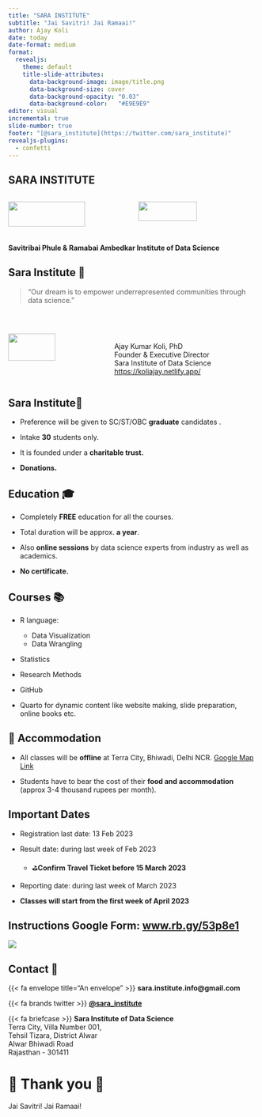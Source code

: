 ```yaml
---
title: "SARA INSTITUTE"
subtitle: "Jai Savitri! Jai Ramaai!"
author: Ajay Koli
date: today
date-format: medium
format: 
  revealjs:
    theme: default
    title-slide-attributes: 
      data-background-image: image/title.png
      data-background-size: cover
      data-background-opacity: "0.03"
      data-background-color:   "#E9E9E9"
editor: visual
incremental: true
slide-number: true
footer: "[@sara_institute](https://twitter.com/sara_institute)"
revealjs-plugins:
  - confetti
---
```


## SARA INSTITUTE {background-color="#E9E9E9"}

::: columns
::: {.column width="50%"}
![](image/savitribai.jpg){width="80%"}

**Sa**vitribai Phule 💐
:::

::: {.column width="50%"}
![](image/ramabai.jpg){width="70%"}

**Ra**mabai Ambedkar 💐
:::
:::

#### [Savitribai Phule & Ramabai Ambedkar Institute of Data Science]{.r-fit-text}

## Sara Institute 💫 {background-color="#E9E9E9"}

> "Our dream is to empower underrepresented communities through data science."

<br>

:::: {.columns}

::: {.column width="40%"}
![](image/ajay.png){width="70%"}
:::

::: {.column width="60%"}

<br>
Ajay Kumar Koli, PhD<br>Founder & Executive Director<br>Sara Institute of Data Science<br>[https://koliajay.netlify.app/](https://koliajay.netlify.app/)
:::

::::

## Sara Institute🚀 {background-color="#E9E9E9"}

-   Preference will be given to SC/ST/OBC **graduate** candidates .

-   Intake **30** students only.

-   It is founded under a **charitable trust.**

-   **Donations.**

## Education 🎓 {background-color="#E9E9E9"}

-   Completely **FREE** education for all the courses.

-   Total duration will be approx. **a year**.

-   Also **online sessions** by data science experts from industry as well as academics.

-   **No certificate.**

## Courses 📚 {background-color="#E9E9E9"}

-   R language:

    -   Data Visualization
    -   Data Wrangling

-   Statistics

-   Research Methods

-   GitHub

-   Quarto for dynamic content like website making, slide preparation, online books etc.

## 🏡 Accommodation {background-color="#E9E9E9"}

-   All classes will be **offline** at Terra City, Bhiwadi, Delhi NCR. [Google Map Link](https://goo.gl/maps/ukkG8B5LtwhdDRza8)

-   Students have to bear the cost of their **food and accommodation** (approx 3-4 thousand rupees per month).

## Important Dates {background-color="#E9E9E9"}

-   Registration last date: 13 Feb 2023

-   Result date: during last week of Feb 2023

    -   ⛳️**Confirm Travel Ticket before 15 March 2023**

-   Reporting date: during last week of March 2023

-   **Classes will start from the first week of April 2023**

## Instructions Google Form: [www.rb.gy/53p8e1](www.rb.gy/53p8e1) {background-color="#E9E9E9"}

![](image/form.png)

## Contact 🤗 {background-color="#E9E9E9"}

{{< fa envelope title="An envelope" >}} **sara.institute.info@gmail.com**

{{< fa brands twitter >}} **[@sara_institute](https://twitter.com/sara_institute) **

{{< fa briefcase >}} **Sara Institute of Data Science**<br>Terra City, Villa Number 001,<br>Tehsil Tizara, District Alwar<br>Alwar Bhiwadi Road<br>Rajasthan - 301411

# [🙂 Thank you 🙏 ]{.r-fit-text}{background-color="#E9E9E9"}

[Jai Savitri! Jai Ramaai!]{.r-fit-text}